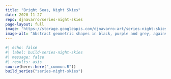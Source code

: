 ```yaml
---
title: "Bright Seas, Night Skies"
date: 2020-11-27
repo: djnavarro/series-night-skies
page-layout: full
image: "https://storage.googleapis.com/djnavarro-art/series-night-skies/800/night-sky_11_264.png"
image-alt: "Abstract geometric shapes in black, purple and grey, against a dark blue background"
---
```

   
::: {.grid}
  
```r
#| echo: false
#| label: build-series-night-skies
#| message: false
#| results: asis
source(here::here("_common.R"))
build_series("series-night-skies")
```
   
:::
   
